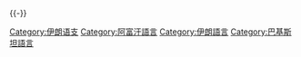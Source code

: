 {{wiktionarycat|type=波斯語|category=波斯語}}
{{Commons cat|Persian language}}
{{-}}

[[Category:伊朗语支|Category:伊朗语支]]
[[Category:阿富汗語言|Category:阿富汗語言]]
[[Category:伊朗語言|Category:伊朗語言]]
[[Category:巴基斯坦語言|Category:巴基斯坦語言]]